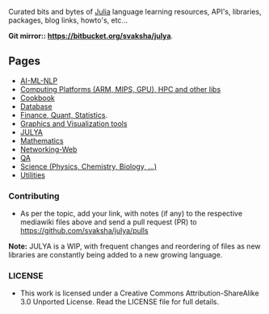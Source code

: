 Curated bits and bytes of [https://github.com/JuliaLang Julia] language learning resources, API's, libraries, packages, blog links, howto's, etc...

'''Git mirror:: [https://bitbucket.org/svaksha/julya https://bitbucket.org/svaksha/julya]'''.

== Pages ==
* [https://github.com/svaksha/julya/blob/master/AI-ML-NLP.mediawiki AI-ML-NLP]
* [https://github.com/svaksha/julya/blob/master/Computing-Platform.mediawiki Computing Platforms (ARM, MIPS, GPU), HPC and other libs]
* [https://github.com/svaksha/julya/blob/master/Cookbook.mediawiki Cookbook]
* [https://github.com/svaksha/julya/blob/master/Database.mediawiki Database]
* [https://github.com/svaksha/julya/blob/master/Finance.mediawiki Finance, Quant, Statistics].
* [https://github.com/svaksha/julya/blob/master/Graphics-Visualization Graphics and Visualization tools]
* [https://github.com/svaksha/julya/blob/master/JULYA.mediawiki JULYA]
* [https://github.com/svaksha/julya/blob/master/Mathematics.mediawiki Mathematics]
* [https://github.com/svaksha/julya/blob/master/Networking-Web.mediawiki Networking-Web]
* [https://github.com/svaksha/julya/blob/master/QA.mediawiki QA]
* [https://github.com/svaksha/julya/blob/master/Science.mediawiki Science (Physics, Chemistry, Biology, ...)]
* [https://github.com/svaksha/julya/blob/master/Utilities.mediawiki Utilities]


=== Contributing ===
* As per the topic, add your link, with notes (if any) to the respective mediawiki files above and send a pull request (PR) to https://github.com/svaksha/julya/pulls
'''Note:''' JULYA is a WIP, with frequent changes and reordering of files as new libraries are constantly being added to a new growing language.


=== LICENSE ===
* This work is licensed under a Creative Commons Attribution-ShareAlike 3.0 Unported License. Read the LICENSE file for full details.


